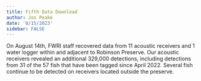 ```yaml
---
title: Fifth Data Download
author: Jon Peake
date: '8/15/2023'
sidebar: FALSE
---
```


On August 14th, FWRI staff recovered data from 11 acoustic receivers and 1 water logger within and adjacent to Robinson Preserve. Our acoustic receivers revealed an additional 329,000 detections, including detections from 31 of the 57 fish that have been tagged since April 2022. Several fish continue to be detected on receivers located outside the preserve.
